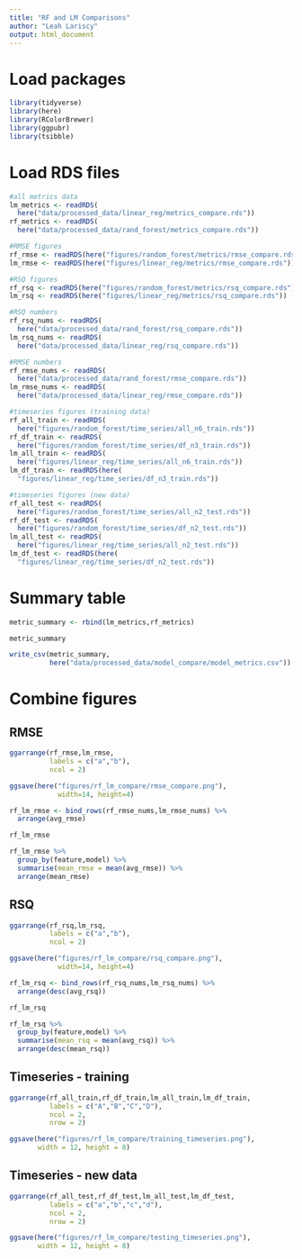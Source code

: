```yaml
---
title: "RF and LM Comparisons"
author: "Leah Lariscy"
output: html_document
---
```


# Load packages

```r
library(tidyverse)
library(here)
library(RColorBrewer)
library(ggpubr)
library(tsibble)
```

# Load RDS files

```r
#all metrics data
lm_metrics <- readRDS(
  here("data/processed_data/linear_reg/metrics_compare.rds"))
rf_metrics <- readRDS(
  here("data/processed_data/rand_forest/metrics_compare.rds"))

#RMSE figures
rf_rmse <- readRDS(here("figures/random_forest/metrics/rmse_compare.rds"))
lm_rmse <- readRDS(here("figures/linear_reg/metrics/rmse_compare.rds"))

#RSQ figures
rf_rsq <- readRDS(here("figures/random_forest/metrics/rsq_compare.rds"))
lm_rsq <- readRDS(here("figures/linear_reg/metrics/rsq_compare.rds"))

#RSQ numbers
rf_rsq_nums <- readRDS(
  here("data/processed_data/rand_forest/rsq_compare.rds"))
lm_rsq_nums <- readRDS(
  here("data/processed_data/linear_reg/rsq_compare.rds"))

#RMSE numbers
rf_rmse_nums <- readRDS(
  here("data/processed_data/rand_forest/rmse_compare.rds"))
lm_rmse_nums <- readRDS(
  here("data/processed_data/linear_reg/rmse_compare.rds"))

#timeseries figures (training data)
rf_all_train <- readRDS(
  here("figures/random_forest/time_series/all_n6_train.rds"))
rf_df_train <- readRDS(
  here("figures/random_forest/time_series/df_n3_train.rds"))
lm_all_train <- readRDS(
  here("figures/linear_reg/time_series/all_n6_train.rds"))
lm_df_train <- readRDS(here(
  "figures/linear_reg/time_series/df_n3_train.rds"))

#timeseries figures (new data)
rf_all_test <- readRDS(
  here("figures/random_forest/time_series/all_n2_test.rds"))
rf_df_test <- readRDS(
  here("figures/random_forest/time_series/df_n2_test.rds"))
lm_all_test <- readRDS(
  here("figures/linear_reg/time_series/all_n2_test.rds"))
lm_df_test <- readRDS(here(
  "figures/linear_reg/time_series/df_n2_test.rds"))
```

# Summary table

```r
metric_summary <- rbind(lm_metrics,rf_metrics)

metric_summary

write_csv(metric_summary,
          here("data/processed_data/model_compare/model_metrics.csv"))
```

# Combine figures

## RMSE

```r
ggarrange(rf_rmse,lm_rmse,
          labels = c("a","b"),
          ncol = 2)

ggsave(here("figures/rf_lm_compare/rmse_compare.png"),
            width=14, height=4)
```

```r
rf_lm_rmse <- bind_rows(rf_rmse_nums,lm_rmse_nums) %>% 
  arrange(avg_rmse)

rf_lm_rmse
```

```r
rf_lm_rmse %>% 
  group_by(feature,model) %>% 
  summarise(mean_rmse = mean(avg_rmse)) %>% 
  arrange(mean_rmse)
```

## RSQ

```r
ggarrange(rf_rsq,lm_rsq,
          labels = c("a","b"),
          ncol = 2)

ggsave(here("figures/rf_lm_compare/rsq_compare.png"),
            width=14, height=4)
```

```r
rf_lm_rsq <- bind_rows(rf_rsq_nums,lm_rsq_nums) %>% 
  arrange(desc(avg_rsq))

rf_lm_rsq
```

```r
rf_lm_rsq %>% 
  group_by(feature,model) %>% 
  summarise(mean_rsq = mean(avg_rsq)) %>% 
  arrange(desc(mean_rsq))
```

## Timeseries - training

```r
ggarrange(rf_all_train,rf_df_train,lm_all_train,lm_df_train,
          labels = c("A","B","C","D"),
          ncol = 2,
          nrow = 2)

ggsave(here("figures/rf_lm_compare/training_timeseries.png"),
       width = 12, height = 8)
```

## Timeseries - new data

```r
ggarrange(rf_all_test,rf_df_test,lm_all_test,lm_df_test,
          labels = c("a","b","c","d"),
          ncol = 2,
          nrow = 2)

ggsave(here("figures/rf_lm_compare/testing_timeseries.png"),
       width = 12, height = 8)
```
